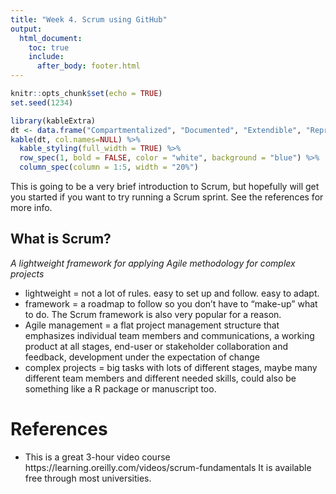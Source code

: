 ```yaml
---
title: "Week 4. Scrum using GitHub"
output:
  html_document:
    toc: true
    include:
      after_body: footer.html
---
```


```r
knitr::opts_chunk$set(echo = TRUE)
set.seed(1234)
```

```r
library(kableExtra)
dt <- data.frame("Compartmentalized", "Documented", "Extendible", "Reproducible", "Robust")
kable(dt, col.names=NULL) %>%
  kable_styling(full_width = TRUE) %>%
  row_spec(1, bold = FALSE, color = "white", background = "blue") %>%
  column_spec(column = 1:5, width = "20%")
```

This is going to be a very brief introduction to Scrum, but hopefully will get you started if you want to try running a Scrum sprint. See the references for more info.

## What is Scrum?

*A lightweight framework for applying Agile methodology for complex projects*

* lightweight = not a lot of rules. easy to set up and follow. easy to adapt.
* framework = a roadmap to follow so you don't have to "make-up" what to do. The Scrum framework is also very popular for a reason.
* Agile management = a flat project management structure that emphasizes individual team members and communications, a working product at all stages, end-user or stakeholder collaboration and feedback, development under the expectation of change
* complex projects = big tasks with lots of different stages, maybe many different team members and different needed skills, could also be something like a R package or manuscript too.




# References

* This is a great 3-hour video course https://learning.oreilly.com/videos/scrum-fundamentals  It is available free through most universities.




